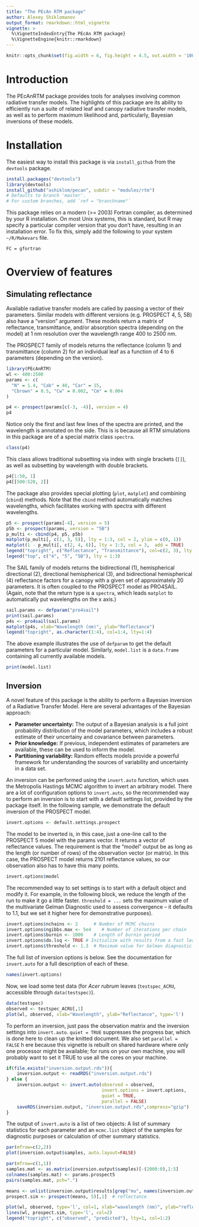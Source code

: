 ```yaml
---
title: "The PEcAn RTM package"
author: Alexey Shiklomanov
output_format: rmarkdown::html_vignette
vignette: >
  %\VignetteIndexEntry{The PEcAn RTM package}
  %\VignetteEngine{knitr::rmarkdown}
---
```


```r
knitr::opts_chunk$set(fig.width = 6, fig.height = 4.5, out.width = '100%', dpi=60)
```

# Introduction

The PEcAnRTM package provides tools for analyses involving common radiative transfer models. The highlights of this package are its ability to efficiently run a suite of related leaf and canopy radiative transfer models, as well as to perform maximum likelihood and, particularly, Bayesian inversions of these models. 

# Installation
The easiest way to install this package is via `install_github` from the `devtools` package.

```r
install.packages("devtools")
library(devtools)
install_github("ashiklom/pecan", subdir = "modules/rtm")
# Defaults to branch 'master'. 
# For custom branches, add `ref = "branchname"`
```

This package relies on a modern (>= 2003) Fortran compiler, as determined by your R installation. On most Unix systems, this is standard, but R may specify a particular compiler version that you don't have, resulting in an installation error. To fix this, simply add the following to your system `~/R/Makevars` file.

```
FC = gfortran
```

# Overview of features

## Simulating reflectance

Available radiative transfer models are called by passing a vector of their parameters. Similar models with different versions (e.g. PROSPECT 4, 5, 5B) also have a "version" argument. These models return a matrix of reflectance, transmittance, and/or absorption spectra (depending on the model) at 1 nm resolution over the wavelength range 400 to 2500 nm.

The PROSPECT family of models returns the reflectance (column 1) and transmittance (column 2) for an individual leaf as a function of 4 to 6 parameters (depending on the version).

```r
library(PEcAnRTM)
wl <- 400:2500
params <- c(
  "N" = 1.4, "Cab" = 40, "Car" = 15,
  "Cbrown" = 0.5, "Cw" = 0.002, "Cm" = 0.004
)

p4 <- prospect(params[c(-3, -4)], version = 4)
p4
```

Notice only the first and last few lines of the spectra are printed, and the wavelength is annotated on the side.
This is is because all RTM simulations in this package are of a special matrix class `spectra`.

```r
class(p4)
```

This class allows traditional subsetting via index with single brackets (`[]`), as well as subsetting by wavelength with double brackets.

```r
p4[1:50, 1]
p4[[500:520, 2]]
```

The package also provides special plotting (`plot`, `matplot`) and combining (`cbind`) methods. Note that the `cbind` method automatically matches wavelengths, which facilitates working with spectra with different wavelengths.

```r
p5 <- prospect(params[-4], version = 5)
p5b <- prospect(params, version = "5B")
p_multi <- cbind(p4, p5, p5b)
matplot(p_multi[, c(1, 3, 5)], lty = 1:3, col = 2, ylim = c(0, 1))
matplot(1 - p_multi[, c(2, 4, 6)], lty = 1:3, col = 3,  add = TRUE)
legend("topright", c("Reflectance", "Transmittance"), col=c(2, 3), lty = 1)
legend("top", c("4", "5", "5B"), lty = 1:3)
```

The SAIL family of models returns the bidirectional (1), hemispherical directional (2), directional hemispherical (3), and bidirectional hemispherical (4) reflectance factors for a canopy with a given set of approximately 20 parameters. It is often coupled to the PROSPECT model as PRO4SAIL. (Again, note that the return type is a `spectra`, which leads `matplot` to automatically put wavelengths on the x axis.)

```r
sail.params <- defparam("pro4sail")
print(sail.params)
p4s <- pro4sail(sail.params)
matplot(p4s, xlab="Wavelength (nm)", ylab="Reflectance")
legend("topright", as.character(1:4), col=1:4, lty=1:4)
```

The above example illustrates the use of `defparam` to get the default parameters for a particular model. Similarly, `model.list` is a `data.frame` containing all currently available models.

```r
print(model.list)
```


## Inversion

A novel feature of this package is the ability to perform a Bayesian inversion of a Radiative Transfer Model. Here are several advantages of the Bayesian approach:

* **Parameter uncertainty:** The output of a Bayesian analysis is a full joint probability distribution of the model parameters, which includes a robust estimate of their uncertainy and covariance between parameters.
* **Prior knowledge:** If previous, independent estimates of parameters are available, these can be used to inform the model.
* **Partitioning variability:** Random effects models provide a powerful framework for understanding the sources of variability and uncertainty in a data set.

An inversion can be performed using the `invert.auto` function, which uses the Metropolis Hastings MCMC algorithm to invert an arbitrary model. There are a lot of configuration options to `invert.auto`, so the recommended way to perform an inversion is to start with a default settings list, provided by the package itself. In the following sample, we demonstrate the default inversion of the PROSPECT model.

```r
invert.options <- default.settings.prospect
```

The model to be inverted is, in this case, just a one-line call to the PROSPECT 5 model with the params vector. It returns a vector of reflectance values. The requirement is that the "model" output be as long as the length (or number of rows) of the observation vector (or matrix). In this case, the PROSPECT model returns 2101 reflectance values, so our observation also has to have this many points.

```r
invert.options$model
```

The recommended way to set settings is to start with a default object and modify it. For example, in the following block, we reduce the length of the run to make it go a little faster. `threshold = ...` sets the maximum value of the multivariate Gelman Diagnostic used to assess convergence -- it defaults to 1.1, but we set it higher here for demonstrative purposes).

```r
invert.options$nchains <- 2      # Number of MCMC chains
invert.options$ngibbs.max <- 5e4    # Number of iterations per chain
invert.options$burnin <- 1000    # Length of burnin period
invert.options$do.lsq <- TRUE # Initialize with results from a fast least-squares optimization algorithm
invert.options$threshold <- 1.3  # Maximum value for Gelman diagnostic
```

The full list of inversion options is below. See the documentation for `invert.auto` for a full description of each of these.

```r
names(invert.options)
```

Now, we load some test data (for _Acer rubrum_ leaves (`testspec_ACRU`, accessible through `data(testspec)`).

```r
data(testspec)
observed <- testspec_ACRU[,1]
plot(wl, observed, xlab="Wavelength", ylab="Reflectance", type='l')
```

To perform an inversion, just pass the observation matrix and the inversion settings into `invert.auto`. `quiet = TRUE` 
suppresses the progress bar, which is done here to clean up the knitted document. We also set `parallel = FALSE` h
ere because this vignette is rebuilt on shared hardware where only one processor might be available;
 for runs on your own machine, you will probably want to set it TRUE to use all the cores on your machine.

```r
if(file.exists("inversion.output.rds")){
    inversion.output <- readRDS("inversion.output.rds")
} else {
    inversion.output <- invert.auto(observed = observed,
                                    invert.options = invert.options,
                                    quiet = TRUE,
                                    parallel = FALSE)  
    saveRDS(inversion.output, "inversion.output.rds",compress="gzip")
}
```

The output of `invert.auto` is a list of two objects: A list of summary statistics for each parameter and an `mcmc.list` object of the samples for diagnostic purposes or calculation of other summary statistics. 

```r
par(mfrow=c(2,2))
plot(inversion.output$samples, auto.layout=FALSE)

par(mfrow=c(1,1))
samples.mat <- as.matrix(inversion.output$samples)[-(2000:0),1:5]
colnames(samples.mat) <- params.prospect5
pairs(samples.mat, pch=".")

means <- unlist(inversion.output$results[grep("mu", names(inversion.output$results))])[1:5]
prospect.sim <- prospect(means, 5)[,1]  # reflectance

plot(wl, observed, type='l', col=1, xlab="wavelength (nm)", ylab="reflectance")
lines(wl, prospect.sim, type='l', col=2)
legend("topright", c("observed", "predicted"), lty=1, col=1:2)
```
